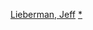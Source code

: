 {{Navbox
|name = 杰夫·利伯曼
|title = [[杰夫·利伯曼]]執導電影
|state = {{{state|autocollapse}}}
|listclass = hlist

| list1  = 
*《[[恐怖食肉虫]]》（1976）
*《[[蓝色阳光]]》（1978）
*《[[拂曉之前]]》（1981）
*《[[遠程控制 (電影)|遠程控制]]》（1988）
*《[[撒旦的小助手]]》（2004）

}}<noinclude>
{{collapsible option}}
[[Category:美國電影導演模板|Lieberman, Jeff]]
[[Category:杰夫·利伯曼导演电影|*]]
</noinclude>
